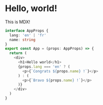 
# Hello, world!

This is MDX!

```typescript
interface AppProps {
  lang: 'en' | 'fr'
  name: string
}
export const App = (props: AppProps) => {
  return (
    <div>
      <h1>Hello world</h1>
      {props.lang === 'en' ? (
        <p>{`Congrats ${props.name} !`}</p>
      ) : (
        <p>{`Bravo ${props.name} !`}</p>
      )}
    </div>
  )
}
```
